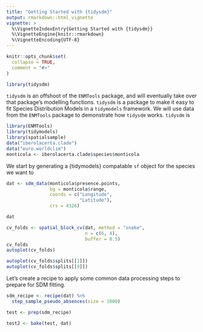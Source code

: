 ```yaml
---
title: "Getting Started with {tidysdm}"
output: rmarkdown::html_vignette
vignette: >
  %\VignetteIndexEntry{Getting Started with {tidysdm}}
  %\VignetteEngine{knitr::rmarkdown}
  %\VignetteEncoding{UTF-8}
---
```


```r
knitr::opts_chunk$set(
  collapse = TRUE,
  comment = "#>"
)
```

```r
library(tidysdm)
```

`tidysdm` is an offshoot of the `ENMTools` package, and will eventually take over that package's modelling functions. `tidysdm` is a package to make it easy to fit Species Distribution Models in a `tidymodels` framework.
We will use data from the `ENMTools` package to demonstrate how `tidysdm` works. `tidysdm` is

```r
library(ENMTools)
library(tidymodels)
library(spatialsample)
data("iberolacerta.clade")
data("euro.worldclim")
monticola <- iberolacerta.clade$species$monticola

```

We start by generating a {tidymodels} compatable `sf` object for the species we want to

```r
dat <- sdm_data(monticola$presence.points,
                bg = monticola$range,
                coords = c("Longitude",
                           "Latitude"),
                crs = 4326)

dat

```

```r
cv_folds <- spatial_block_cv(dat, method = "snake",
                             n = c(6, 4),
                             buffer = 0.5)
cv_folds
autoplot(cv_folds)

autoplot(cv_folds$splits[[1]])
autoplot(cv_folds$splits[[9]])
```
Let's create a recipe to apply some common data processing steps to prepare for SDM fitting.

```r
sdm_recipe <- recipe(dat) %>%
  step_sample_pseudo_absences(size = 1000) 

test <- prep(sdm_recipe)

test2 <- bake(test, dat)

```
